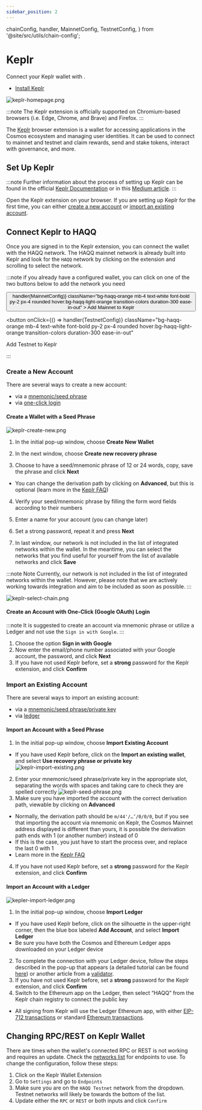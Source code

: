 ```yaml
---
sidebar_position: 2
---
```


  chainConfig,
  handler,
  MainnetConfig,
  TestnetConfig,
} from '@site/src/utils/chain-config';

# Keplr

Connect your Keplr wallet with <ProjectValue keyword="name" />.

- [Install Keplr](https://www.keplr.app/)

![keplr-homepage.png](/img/keplr-homepage.png)

:::note
The Keplr extension is officially supported on Chromium-based browsers (i.e. Edge, Chrome, and Brave) and Firefox.
:::

The [Keplr](https://www.keplr.app/) browser extension is a wallet for accessing applications in the Cosmos ecosystem and
managing user identities. It can be used to connect to <ProjectValue keyword="name" /> mainnet and testnet and claim
rewards, send and stake tokens, interact with governance, and more.

## Set Up Keplr

:::note
Further information about the process of setting up Keplr can be found in the official
[Keplr Documentation](https://keplr.crunch.help/getting-started) or in this [Medium article](https://medium.com/chainapsis/how-to-use-keplr-wallet-40afc80907f6).
:::

Open the Keplr extension on your browser. If you are setting up Keplr for the first time, you can either
[create a new account](#create-a-new-account) or [import an existing account](#import-an-existing-account).

## Connect Keplr to HAQQ

Once you are signed in to the Keplr extension, you can connect the wallet with the HAQQ network. The HAQQ mainnet network
is already built into Keplr and look for the `HAQQ` network by clicking on the extension and scrolling to select the network.

:::note
if you already have a configured wallet, you can click on one of the two buttons below to add the network you need

<div className="grid grid-cols-1 md:grid-cols-2 gap-[24px]">
<button
  onClick={() => handler(MainnetConfig)}
  className="bg-haqq-orange mb-4 text-white font-bold py-2 px-4 rounded hover:bg-haqq-light-orange transition-colors duration-300 ease-in-out"
>
  Add Mainnet to Keplr
</button>

<button
  onClick={() => handler(TestnetConfig)}
  className="bg-haqq-orange mb-4 text-white font-bold py-2 px-4 rounded hover:bg-haqq-light-orange transition-colors duration-300 ease-in-out"
>
  Add Testnet to Keplr
</button>
</div>
:::

### Create a New Account

There are several ways to create a new account:

- via a [mnemonic/seed phrase](#create-a-wallet-with-a-seed-phrase)
- via [one-click login](#create-an-account-with-one-click-google-oauth-login)

#### Create a Wallet with a Seed Phrase

![keplr-create-new.png](/img/keplr-create-new.png)

1. In the initial pop-up window, choose **Create New Wallet**

2. In the next window, choose **Create new recovery phrase**

3. Choose to have a seed/mnemonic phrase of 12 or 24 words, copy, save the phrase and click **Next**

- You can change the derivation path by clicking on **Advanced**, but this is optional (learn more in the
  [Keplr FAQ](https://faq.keplr.app/))

4. Verify your seed/mnemonic phrase by filling the form word fields according to their numbers

5. Enter a name for your account (you can change later)

6. Set a strong password, repeat it and press **Next**

7. In last window, our network is not included in the list of integrated networks within the wallet. In the meantime, you can select the networks that you find useful for yourself from the list of available networks and click **Save**

:::note Note
Currently, our network is not included in the list of integrated networks within the wallet.
However, please note that we are actively working towards integration and aim to be included as soon as possible.
:::

![keplr-select-chain.png](/img/keplr-select-chain.png)

#### Create an Account with One-Click (Google OAuth) Login

:::note
It is suggested to create an account via mnemonic phrase or utilize a Ledger and not use the `Sign in with Google`.
:::

1. Choose the option **Sign in with Google**
2. Now enter the email/phone number associated with your Google account, the password, and click **Next**
3. If you have not used Keplr before, set a **strong** password for the Keplr extension, and click **Confirm**

### Import an Existing Account

There are several ways to import an existing account:

- via a [mnemonic/seed phrase/private key](#import-an-account-with-a-seed-phrase)
- via [ledger](#import-an-account-with-a-ledger)

#### Import an Account with a Seed Phrase

1. In the initial pop-up window, choose **Import Existing Account**

- If you have used Keplr before, click on the **Import an existing wallet**, and select **Use recovery phrase or private key**
  ![keplr-import-existing.png](/img/keplr-import-existing.png)

2. Enter your mnemonic/seed phrase/private key in the appropriate slot, separating the words with spaces and taking
   care to check they are spelled correctly
   ![keplr-seed-phrase.png](/img/keplr-seed-phrase.png)
3. Make sure you have imported the account with the correct derivation path, viewable by clicking on **Advanced**

- Normally, the derivation path should be `m/44'/…’/0/0/0`, but if you see that importing the account via
  mnemonic on Keplr, the Cosmos Mainnet address displayed is different than yours, it is possible the derivation
  path ends with 1 (or another number) instead of 0
- If this is the case, you just have to start the process over, and replace the last 0 with 1
- Learn more in the [Keplr FAQ](https://faq.keplr.app/)

4. If you have not used Keplr before, set a **strong** password for the Keplr extension, and click **Confirm**

#### Import an Account with a Ledger

![kepler-import-ledger.png](/img/kepler-import-ledger.png)

1. In the initial pop-up window, choose **Import Ledger**

- If you have used Keplr before, click on the silhouette in the upper-right corner, then the blue box labeled
  **Add Account**, and select **Import Ledger**
- Be sure you have both the Cosmos and Ethereum Ledger apps downloaded on your Ledger device

2. To complete the connection with your Ledger device, follow the steps described in the pop-up that appears (a detailed
   tutorial can be found [here](https://medium.com/chainapsis/how-to-use-ledger-nano-hardware-wallet-with-keplr-9ea7f07826c2))
   or another article from a [validator](https://medium.com/coinmonks/how-to-set-up-ledger-wallet-evmos-using-keplr-c438cf8c5321).
3. If you have not used Keplr before, set a **strong** password for the Keplr extension, and click **Confirm**
4. Switch to the Ethereum app on the Ledger, then select “HAQQ” from the Keplr chain registry to connect the public key

- All signing from Keplr will use the Ledger Ethereum app, with either [EIP-712 transactions](https://eips.ethereum.org/EIPS/eip-712)
  or standard [Ethereum transactions](https://ethereum.org/en/developers/docs/transactions/).

## Changing RPC/REST on Keplr Wallet

There are times when the wallet's connected RPC or REST is not working and requires an update. Check the
[networks list](../../develop/api/networks) for endpoints to use. To change the configuration, follow these steps:

1. Click on the Keplr Wallet Extension
2. Go to `Settings` and go to `Endpoints`
3. Make sure you are on the `HAQQ Testnet` network from the dropdown. Testnet networks will likely be towards the bottom
   of the list.
4. Update either the `RPC` or `REST` or both inputs and click `Confirm`

<!-- ## Connect to HAQQ Testnet

![keplr-testnet-evmos.png](/img/keplr-testnet-evmos.png)

The default network configurations for Keplr comes with mainnet as its default. To connect to the testnet environment,
you will need to head to a site/project that has testnet configuration. A window will request your approval for the chain
and the `chain-id`. Once approved, the testnet will be selectable under the `Beta Support` section of Keplr Wallet.

:::note
Add HAQQ Testnet to Keplr.

<button
  onClick={handler}
  className="bg-haqq-orange mb-4 text-white font-bold py-2 px-4 rounded hover:bg-haqq-light-orange transition-colors duration-300 ease-in-out"
>
  Add Configuration to Keplr
</button>
::: -->
